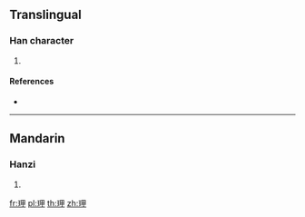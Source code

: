 {{character info/new}}
==Translingual==

===Han character===
{{Han char|rn=96|rad=玉|as=05|sn=9|four=16150|canj=MGWL|ids=⿰𤣩甲}}

# {{defn|Han|sort=玉05}}

====References====
* {{Han ref|kx=0729.080|dkj=20902|hdz=21106.070|uh=73BE|ud=29630|bh=CFD2|bd=53202}}

----

==Mandarin==

===Hanzi===
{{cmn-hanzi|pin=[[jiǎ]] ([[jia3]])|wg=chia<sup>3</sup>}}

# {{defn|lang=cmn|sort=玉05}}

[[fr:玾]]
[[pl:玾]]
[[th:玾]]
[[zh:玾]]